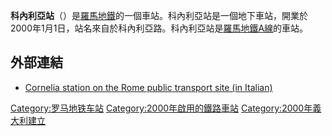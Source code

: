 {{Infobox station 
| name          = [[File:Logo_Metropolitane_Italia.svg|20px]] Cornelia
| type          = 
| style         = Rome Metro
| image         = Cornelia Metro Station internal escalator.jpg
| image_caption = 
| address       = 
| coordinates   = {{Coord|41|54|08|N|12|25|31|E|type:railwaystation_region:IT-RM|display=inline,title}}
| line          = <!-- line information is detailed under "services" -->
| other         = 
| structure     = 地下
| platform      = 
| depth         = 
| levels        = 
| tracks        = 2
| parking       = 
| bicycle       = 
| baggage_check = 
| opened        = 2000
| closed        =  
| rebuilt       = 
| electrified   = 
| ADA           = 
| code          = 
| owned         = 羅馬交通局
| zone          = 
| smartcardname =
| smartcardstatus =
| former        = 
| passengers    = 
| pass_year     = 
| pass_percent  = 
| pass_system   = 
| mpassengers   = 
| services      = 
| map_locator   = 
| web           = 
}}
'''科內利亞站'''（{{lang-it|Cornelia}}）是[[羅馬地鐵|羅馬地鐵]]的一個車站。科內利亞站是一個地下車站，開業於2000年1月1日，站名來自於科內利亞路。科內利亞站是[[羅馬地鐵A線|羅馬地鐵A線]]的車站。

==外部連結==
* [https://web.archive.org/web/20070927002807/http://www.atac.roma.it/linee/m_linee.asp?p=1&i=6&NUM=MAA&st=90002 Cornelia station on the Rome public transport site (in Italian)]

{{羅馬地鐵A線}}

[[Category:罗马地铁车站|Category:罗马地铁车站]]
[[Category:2000年啟用的鐵路車站|Category:2000年啟用的鐵路車站]]
[[Category:2000年義大利建立|Category:2000年義大利建立]]